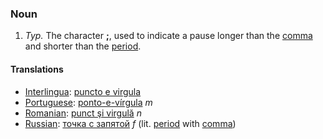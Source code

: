===Noun===
# ''Typ.'' The character ''';''', used to indicate a pause longer than the [[comma]] and shorter than the [[period]].
====Translations====
*[[Interlingua]]: [[puncto e virgula]]
*[[Portuguese]]: [[ponto-e-vírgula]] ''m''
*[[Romanian]]: [[punct şi virgulă]] ''n''
*[[Russian]]: [[точка с запятой]] ''f'' (lit. [[period]] with [[comma]])